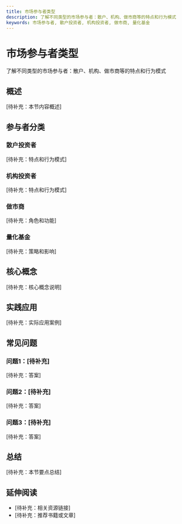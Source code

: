 ```yaml
---
title: 市场参与者类型
description: 了解不同类型的市场参与者：散户、机构、做市商等的特点和行为模式
keywords: 市场参与者, 散户投资者, 机构投资者, 做市商, 量化基金
---
```


# 市场参与者类型

了解不同类型的市场参与者：散户、机构、做市商等的特点和行为模式

## 概述

[待补充：本节内容概述]

## 参与者分类

### 散户投资者
[待补充：特点和行为模式]

### 机构投资者
[待补充：特点和行为模式]

### 做市商
[待补充：角色和功能]

### 量化基金
[待补充：策略和影响]

## 核心概念

[待补充：核心概念说明]

## 实践应用

[待补充：实际应用案例]

## 常见问题

### 问题1：[待补充]
[待补充：答案]

### 问题2：[待补充]
[待补充：答案]

### 问题3：[待补充]
[待补充：答案]

## 总结

[待补充：本节要点总结]

## 延伸阅读

- [待补充：相关资源链接]
- [待补充：推荐书籍或文章]
